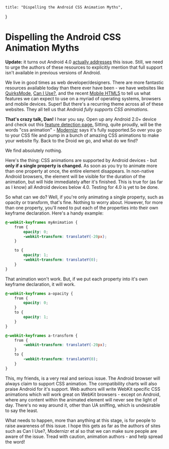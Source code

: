     title: "Dispelling the Android CSS Animation Myths",
}

# Dispelling the Android CSS Animation Myths

**Update:** it turns out Android 4.0
[actually addresses](http://yfrog.com/h346935364p) this issue. Still, we need to
urge the authors of these resources to explicitly mention that full support
isn't available in previous versions of Android.

We live in good times as web developer/designers. There are more fantastic
resources available today than there ever have been - we have websites like
[QuirksMode](http://www.quirksmode.org/), [Can I Use?](http://caniuse.com/), and
the recent [Mobile HTML5](http://mobilehtml5.org/) to tell us what features we
can expect to use on a myriad of operating systems, browsers and mobile devices.
Super! But there's a recurring theme across all of these websites. They all tell
us that Android _fully supports CSS animations._

**That's crazy talk, Dan!** I hear you say. Open up any Android 2.0+ device and
check out this [feature detection page.](http://daneden.me/labs/featuretest/)
Sitting, quite proudly, will be the words "css animation" -
[Modernizr](http://modernizr.com) says it's fully supported.So over you go to
your CSS file and pump in a bunch of amazing CSS animations to make your website
fly. Back to the Droid we go, and what do we find?

We find absolutely nothing.

Here's the thing: CSS animations are supported by Android devices - but **only
if a single property is changed.** As soon as you try to animate more than one
property at once, the entire element disappears. In non-native Android browsers,
the element will be visible for the duration of the animation, but will hide
immediately after it's finished. This is true for (as far as I know) all Android
devices below 4.0. Testing for 4.0 is yet to be done.

So what can we do? Well, if you're only animating a single property, such as
opacity or transform, that's fine. Nothing to worry about. However, for more
than one property, you'll need to put each of the properties into their own
keyframe declaration. Here's a handy example:

```css
@-webkit-keyframes myAnimation {
    from {
        opacity: 0;
        -webkit-transform: translateY(-20px);
    }

    to {
        opacity: 1;
        -webkit-transform: translateY(0);
    }
}
```

That animation won't work. But, if we put each property into it's own keyframe
declaration, it will work.

```css
@-webkit-keyframes a-opacity {
    from {
        opacity: 0;
    }
    to {
        opacity: 1;
    }
}

@-webkit-keyframes a-transform {
    from {
        -webkit-transform: translateY(-20px);
    }
    to {
        -webkit-transform: translateY(0);
    }
}
```

This, my friends, is a very real and serious issue. The Android browser will
always claim to support CSS animation. The compatibility charts will also praise
Android for it's support. Web authors will write WebKit specific CSS animations
which will work great on WebKit browsers - except on Android, where any content
within the animated element will never see the light of day. There's no way
around it, other than UA sniffing, which is undesirable to say the least.

What needs to happen, more than anything at this stage, is for people to raise
awareness of this issue. I hope this gets as far as the authors of sites such as
Can I Use?, Modernizr et al so that we can make sure people are aware of the
issue. Tread with caution, animation authors - and help spread the word!
